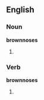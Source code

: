 ==English==

===Noun===
'''brownnoses'''
# {{plural of|[[brownnose]]}}

===Verb===
'''brownnoses'''

# {{third-person singular of|[[brownnose]]}}